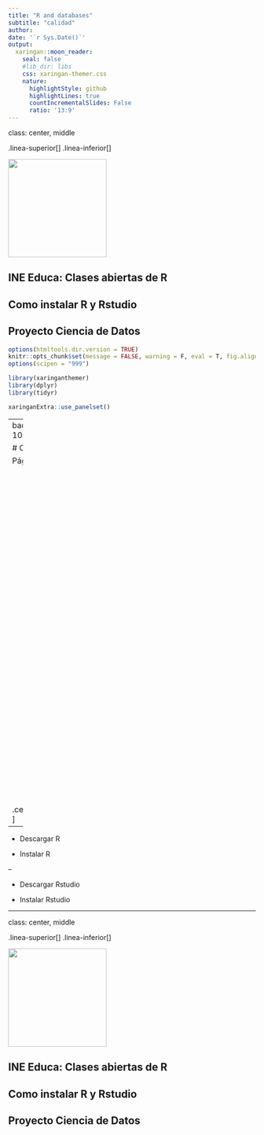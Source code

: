 ```yaml
---
title: "R and databases"
subtitle: "calidad"
author: 
date: '`r Sys.Date()`'
output:
  xaringan::moon_reader:
    seal: false
    #lib_dir: libs
    css: xaringan-themer.css
    nature:
      highlightStyle: github
      highlightLines: true
      countIncrementalSlides: False
      ratio: '13:9'
---
```


class: center, middle

.linea-superior[]
.linea-inferior[]

<img src="imagenes/logo_portada2.png" width="200" />

## INE Educa: Clases abiertas de R

## Como instalar R y Rstudio

## Proyecto Ciencia de Datos


```r
options(htmltools.dir.version = TRUE)
knitr::opts_chunk$set(message = FALSE, warning = F, eval = T, fig.align = "center") 
options(scipen = "999")
```

```r
library(xaringanthemer)
library(dplyr)
library(tidyr)

xaringanExtra::use_panelset()


```

---
background-image: url("imagenes/fondo2.PNG")
background-size: contain;
background-position: 100% 0%

# Como instalar R y Rstudio

Página oficial de Rstudio (posit) [link](https://posit.co/download/rstudio-desktop/)

.center[<img src="imagenes/downloadR2.png" width="700" />]


--

- Descargar R

- Instalar R

--

- Descargar Rstudio

- Instalar Rstudio



---

class: center, middle

.linea-superior[]
.linea-inferior[]

<img src="imagenes/logo_portada2.png" width="200" />


## INE Educa: Clases abiertas de R

## Como instalar R y Rstudio

## Proyecto Ciencia de Datos


